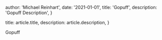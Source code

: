 
  author: 'Michael Reinhart',
  date: '2021-01-01',
  title: 'Gopuff',
  description:
    'Gopuff Description',
}

  title: article.title,
  description: article.description,
}




Gopuff
